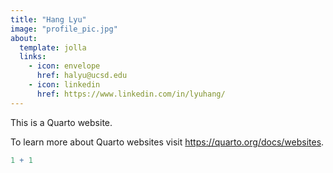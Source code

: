 ```yaml
---
title: "Hang Lyu"
image: "profile_pic.jpg"
about:
  template: jolla
  links:
    - icon: envelope
      href: halyu@ucsd.edu
    - icon: linkedin
      href: https://www.linkedin.com/in/lyuhang/
---
```


This is a Quarto website.

To learn more about Quarto websites visit <https://quarto.org/docs/websites>.

```r
1 + 1
```

